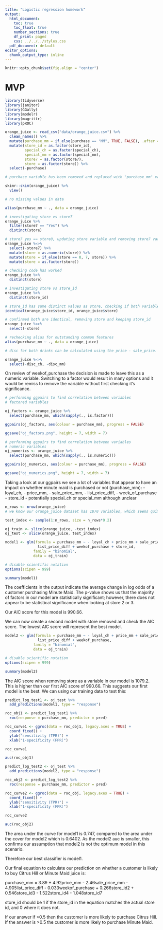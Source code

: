```yaml
---
title: "Logistic regression homework"
output:
  html_document:
    toc: true
    toc_float: true
    number_sections: true
    df_print: paged
    css: ../../../styles.css
  pdf_document: default
editor_options: 
  chunk_output_type: inline
---
```



```r
knitr::opts_chunk$set(fig.align = "center")
```

# MVP

```r
library(tidyverse)
library(janitor)
library(GGally)
library(modelr)
library(magrittr)
library(pROC)
```

```r
orange_juice <- read_csv("data/orange_juice.csv") %>% 
  clean_names() %>% 
  mutate(purchase_mm = if_else(purchase == "MM", TRUE, FALSE), .after = purchase) %>% 
  mutate(store_id = as.factor(store_id),
         special_ch = as.factor(special_ch),
         special_mm = as.factor(special_mm),
         store7 = as.factor(store7),
         store = as.factor(store)) %>% 
  select(-purchase)

# purchase variable has been removed and replaced with "purchase_mm" variable. Boolean variable where "yes" indicates the customers purchased minute maid and "no" indicates the customer purchased citrus hill
```

```r
skimr::skim(orange_juice) %>% 
  view()

# no missing values in data
```

```r
alias(purchase_mm ~ ., data = orange_juice)
```

```r
# investigating store vs store7
orange_juice %>% 
  filter(store7 == "Yes") %>% 
  distinct(store)

# store7 yes == store0, updating store variable and removing store7 variable
orange_juice %<>% 
  select(-store7) %>% 
  mutate(store = as.numeric(store)) %>% 
  mutate(store = if_else(store == 0, 7, store)) %>% 
  mutate(store = as.factor(store))

# checking code has worked
orange_juice %>% 
  distinct(store)

```
```r
# investigating store vs store_id
orange_juice %>% 
  distinct(store_id)

# store_id has same distinct values as store, checking if both variables are now identical
identical(orange_juice$store_id, orange_juice$store)

# confirmed both are identical, removing store and keeping store_id
orange_juice %<>% 
  select(-store)

```

```r
# rechecking alias for outstanding common features
alias(purchase_mm ~ ., data = orange_juice)
```
```r
# disc for both drinks can be calculated using the price - sale_price. Removing disc_mm and disc_ch variables

orange_juice %<>%
  select(-disc_ch, -disc_mm)
```

On review of weekof_purchase the decision is made to leave this as a numeric variable. Switching to a factor would result in many options and it would be remiss to remove the variable without first checking it's significance. 

```r
# performing ggpairs to find correlation between variables
# factored variables

oj_factors <- orange_juice %>% 
  select(purchase_mm, which(sapply(., is.factor)))

ggpairs(oj_factors, aes(colour = purchase_mm), progress = FALSE)

ggsave("oj_factors.png", height = 7, width = 7)
```
```r
# performing ggpairs to find correlation between variables
# numeric variables
oj_numerics <- orange_juice %>% 
  select(purchase_mm, which(sapply(., is.numeric)))

ggpairs(oj_numerics, aes(colour = purchase_mm), progress = FALSE)

ggsave("oj_numerics.png", height = 7, width = 7)
```

Taking a look at our ggpairs we see a lot of variables that appear to have an impact on whether minute maid is purchased or not (purchase_mm):
- loyal_ch, 
- price_mm, 
- sale_price_mm, 
- list_price_diff,
- week_of_purchase
- store_id
- potentially special_ch or special_mm although unclear

```r
n_rows <- nrow(orange_juice)
# we know our orange_juice dataset has 1070 variables, which seems quite small. For this reason we will use 80% of the dataset as training set and remaining 20% as testing set:

test_index <- sample(1:n_rows, size = n_rows*0.2)

oj_train <- slice(orange_juice, -test_index)
oj_test <- slice(orange_juice, test_index)
```


```r
model1 <- glm(formula = purchase_mm ~ - loyal_ch + price_mm + sale_price_mm +
               list_price_diff + weekof_purchase + store_id,
             family = "binomial",
             data = oj_train)

# disable scientific notation
options(scipen = 999)

summary(model1)
```
The coefficients in the output indicate the average change in log odds of a customer purchasing Minute Maid. The p-value shows us that the majority of factors in our model are statistically significant; however, there does not appear to be statistical significance when looking at store 2 or 3.

Our AIC score for this model is 990.66.

We can now create a second model with store removed and check the AIC score. The lowest AIC score will represent the best model.

```r
model2 <- glm(formula = purchase_mm ~ - loyal_ch + price_mm + sale_price_mm +
               list_price_diff + weekof_purchase,
             family = "binomial",
             data = oj_train)

# disable scientific notation
options(scipen = 999)

summary(model2)
```

The AIC score when removing store as a variable in our model is 1079.2. This is higher than our first AIC score of 990.66. This suggests our first model is the best. We can using our training data to test this:

```r
predict_log_test1 <- oj_test %>% 
  add_predictions(model1, type = "response")

roc_obj1 <- predict_log_test1 %>% 
  roc(response = purchase_mm, predictor = pred)

roc_curve1 <- ggroc(data = roc_obj1, legacy.axes = TRUE) +
  coord_fixed() + 
  ylab("sensitivity (TPR)") +
  xlab("1-specificity (FPR)")

roc_curve1

auc(roc_obj1)

```
```r
predict_log_test2 <- oj_test %>% 
  add_predictions(model2, type = "response")

roc_obj2 <- predict_log_test2 %>% 
  roc(response = purchase_mm, predictor = pred)

roc_curve2 <- ggroc(data = roc_obj, legacy.axes = TRUE) +
  coord_fixed() + 
  ylab("sensitivity (TPR)") +
  xlab("1-specificity (FPR)")

roc_curve2

auc(roc_obj2)
```
The area under the curve for model1 is 0.747, compared to the area under the cover for model2 which is 0.6402. As the model2 auc is smaller, this confirms our assumption that model2 is not the optimum model in this scenario. 

Therefore our best classifier is model1.

Our final equation to calculate our prediction on whether a customer is likely to buy Citrus Hill or Minute Maid juice is:

purchase_mm = 3.89 + 4.92price_mm - 2.46sale_price_mm - 4.905list_price_diff - 0.033weekof_purchase + 0.266store_id2 + 0.546store_id3 - 1.522store_id4 - 1.048store_id7

store_id should be 1 if the store_id in the equation matches the actual store id, and 0 where it does not. 

If our answer if <0.5 then the customer is more likely to purchase Citrus Hill. If the answer is >0.5 the customer is more likely to purchase Minute Maid. 
